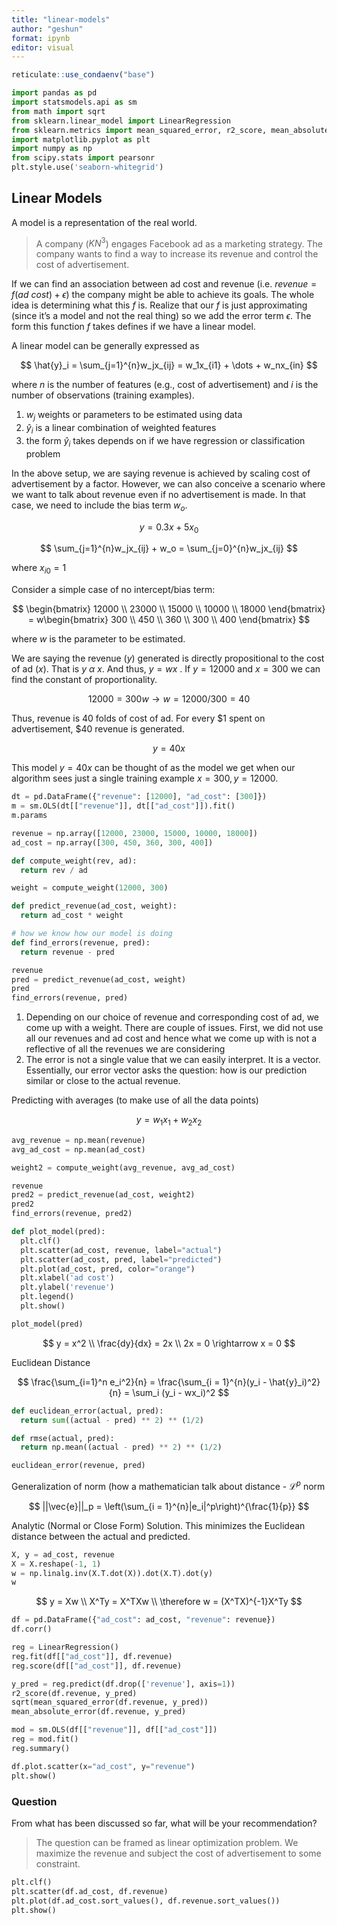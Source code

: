 ```yaml
---
title: "linear-models"
author: "geshun"
format: ipynb
editor: visual
---
```


```r
reticulate::use_condaenv("base")
```

```python
import pandas as pd
import statsmodels.api as sm
from math import sqrt
from sklearn.linear_model import LinearRegression
from sklearn.metrics import mean_squared_error, r2_score, mean_absolute_error
import matplotlib.pyplot as plt
import numpy as np
from scipy.stats import pearsonr
plt.style.use('seaborn-whitegrid')
```

## Linear Models

A model is a representation of the real world.

> A company ($KN^3$) engages Facebook ad as a marketing strategy. The company wants to find a way to increase its revenue and control the cost of advertisement.

If we can find an association between ad cost and revenue (i.e. $revenue = f(ad\:cost) + \epsilon$) the company might be able to achieve its goals. The whole idea is determining what this $f$ is. Realize that our $f$ is just approximating (since it's a model and not the real thing) so we add the error term $\epsilon$. The form this function $f$ takes defines if we have a linear model.

A linear model can be generally expressed as

$$
\hat{y}_i = \sum_{j=1}^{n}w_jx_{ij} = w_1x_{i1} + \dots + w_nx_{in}
$$

where $n$ is the number of features (e.g., cost of advertisement) and $i$ is the number of observations (training examples).

1.  $w_j$ weights or parameters to be estimated using data
2.  $\hat{y}_i$ is a linear combination of weighted features
3.  the form $\hat{y}_i$ takes depends on if we have regression or classification problem

In the above setup, we are saying revenue is achieved by scaling cost of advertisement by a factor. However, we can also conceive a scenario where we want to talk about revenue even if no advertisement is made. In that case, we need to include the bias term $w_o$.

$$
y = 0.3x + 5x_0
$$

$$
\sum_{j=1}^{n}w_jx_{ij} + w_o = \sum_{j=0}^{n}w_jx_{ij}
$$

where $x_{i0} = 1$

Consider a simple case of no intercept/bias term:

$$
\begin{bmatrix}
12000 \\ 23000 \\ 15000 \\ 10000 \\ 18000
\end{bmatrix} = 
w\begin{bmatrix}
300 \\ 450 \\ 360 \\ 300 \\ 400
\end{bmatrix}
$$

where $w$ is the parameter to be estimated.

We are saying the revenue ($y$) generated is directly propositional to the cost of ad ($x$). That is $y\:\alpha\: x$. And thus, $y = wx$ . If $y = 12000$ and $x = 300$ we can find the constant of proportionality.

$$
12000 = 300w \rightarrow w = 12000 / 300 = 40
$$

Thus, revenue is 40 folds of cost of ad. For every $\$1$ spent on advertisement, $\$40$ revenue is generated.

$$
y = 40x
$$

This model $y = 40x$ can be thought of as the model we get when our algorithm sees just a single training example $x = 300, y = 12000$.

```python
dt = pd.DataFrame({"revenue": [12000], "ad_cost": [300]})
m = sm.OLS(dt[["revenue"]], dt[["ad_cost"]]).fit()
m.params
```

```python
revenue = np.array([12000, 23000, 15000, 10000, 18000])
ad_cost = np.array([300, 450, 360, 300, 400])

def compute_weight(rev, ad):
  return rev / ad

weight = compute_weight(12000, 300)

def predict_revenue(ad_cost, weight):
  return ad_cost * weight

# how we know how our model is doing
def find_errors(revenue, pred):
  return revenue - pred

revenue
pred = predict_revenue(ad_cost, weight)
pred
find_errors(revenue, pred)
```

1.  Depending on our choice of revenue and corresponding cost of ad, we come up with a weight. There are couple of issues. First, we did not use all our revenues and ad cost and hence what we come up with is not a reflective of all the revenues we are considering
2.  The error is not a single value that we can easily interpret. It is a vector. Essentially, our error vector asks the question: how is our prediction similar or close to the actual revenue.

Predicting with averages (to make use of all the data points)

$$
y = w_1x_1 + w_2x_2
$$

```python
avg_revenue = np.mean(revenue)
avg_ad_cost = np.mean(ad_cost)

weight2 = compute_weight(avg_revenue, avg_ad_cost)

revenue
pred2 = predict_revenue(ad_cost, weight2)
pred2
find_errors(revenue, pred2)
```

```python
def plot_model(pred):
  plt.clf()
  plt.scatter(ad_cost, revenue, label="actual")
  plt.scatter(ad_cost, pred, label="predicted")
  plt.plot(ad_cost, pred, color="orange")
  plt.xlabel('ad cost')
  plt.ylabel('revenue')
  plt.legend()
  plt.show()

plot_model(pred)
```

$$
y = x^2 \\
\frac{dy}{dx} = 2x \\
2x = 0 \rightarrow
x = 0
$$

Euclidean Distance

$$
\frac{\sum_{i=1}^n e_i^2}{n} = \frac{\sum_{i = 1}^{n}(y_i - \hat{y}_i)^2}{n} = \sum_i (y_i - wx_i)^2
$$

```python
def euclidean_error(actual, pred):
  return sum((actual - pred) ** 2) ** (1/2)

def rmse(actual, pred):
  return np.mean((actual - pred) ** 2) ** (1/2)

euclidean_error(revenue, pred) 
```

Generalization of norm (how a mathematician talk about distance - $\mathcal{L}^p$ norm

$$
||\vec{e}||_p = \left(\sum_{i = 1}^{n}|e_i|^p\right)^{\frac{1}{p}}
$$

Analytic (Normal or Close Form) Solution. This minimizes the Euclidean distance between the actual and predicted.

```python
X, y = ad_cost, revenue
X = X.reshape(-1, 1)
w = np.linalg.inv(X.T.dot(X)).dot(X.T).dot(y)
w
```

$$
y = Xw \\ X^Ty = X^TXw \\ \therefore w = (X^TX)^{-1}X^Ty
$$

```python
df = pd.DataFrame({"ad_cost": ad_cost, "revenue": revenue})
df.corr()
```

```python
reg = LinearRegression()
reg.fit(df[["ad_cost"]], df.revenue)
reg.score(df[["ad_cost"]], df.revenue)
```

```python
y_pred = reg.predict(df.drop(['revenue'], axis=1))
r2_score(df.revenue, y_pred)
sqrt(mean_squared_error(df.revenue, y_pred))
mean_absolute_error(df.revenue, y_pred)
```

```python
mod = sm.OLS(df[["revenue"]], df[["ad_cost"]])
reg = mod.fit()
reg.summary()
```

```python
df.plot.scatter(x="ad_cost", y="revenue")
plt.show()
```

### Question

From what has been discussed so far, what will be your recommendation?

> The question can be framed as linear optimization problem. We maximize the revenue and subject the cost of advertisement to some constraint.

```python
plt.clf()
plt.scatter(df.ad_cost, df.revenue)
plt.plot(df.ad_cost.sort_values(), df.revenue.sort_values())
plt.show()
```
